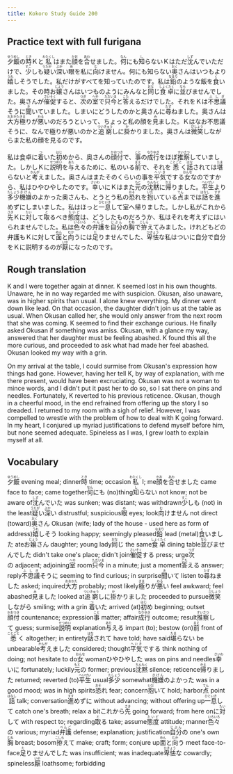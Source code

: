 ```yaml
---
title: Kokoro Study Guide 200
---
```


## Practice text with full furigana

<p>
<ruby><rb>夕飯</rb><rt>ゆうめし</rt></ruby>の<ruby><rb>時</rb><rt>とき</rt></ruby>Ｋと<ruby><rb>私</rb><rt>わたくし</rt></ruby>はまた<ruby><rb>顔</rb><rt>かお</rt></ruby>を<ruby><rb>合</rb><rt>あわ</rt></ruby>せました。<ruby><rb>何</rb><rt>なん</rt></ruby>にも<ruby><rb>知</rb><rt>し</rt></ruby>らないＫはただ<ruby><rb>沈</rb><rt>しず</rt></ruby>んでいただけで、<ruby><rb>少</rb><rt>すこ</rt></ruby>しも<ruby><rb>疑</rb><rt>うたが</rt></ruby>い<ruby><rb>深</rb><rt>ぶか</rt></ruby>い<ruby><rb>眼</rb><rt>め</rt></ruby>を私に<ruby><rb>向</rb><rt>む</rt></ruby>けません。何にも知らない<ruby><rb>奥</rb><rt>おく</rt></ruby>さんはいつもより<ruby><rb>嬉</rb><rt>うれ</rt></ruby>しそうでした。私だけがすべてを知っていたのです。私は<ruby><rb>鉛</rb><rt>なまり</rt></ruby>のような飯を<ruby><rb>食</rb><rt>く</rt></ruby>いました。その時お<ruby><rb>嬢</rb><rt>じょう</rt></ruby>さんはいつものようにみんなと<ruby><rb>同</rb><rt>おな</rt></ruby>じ<ruby><rb>食卓</rb><rt>しょくたく</rt></ruby>に<ruby><rb>並</rb><rt>なら</rt></ruby>びませんでした。奥さんが<ruby><rb>催促</rb><rt>さいそく</rt></ruby>すると、<ruby><rb>次</rb><rt>つぎ</rt></ruby>の<ruby><rb>室</rb><rt>へや</rt></ruby>で<ruby><rb>只今</rb><rt>ただいま</rt></ruby>と<ruby><rb>答</rb><rt>こた</rt></ruby>えるだけでした。それをＫは<ruby><rb>不思議</rb><rt>ふしぎ</rt></ruby>そうに<ruby><rb>聞</rb><rt>き</rt></ruby>いていました。しまいにどうしたのかと奥さんに<ruby><rb>尋</rb><rt>たず</rt></ruby>ねました。奥さんは<ruby><rb>大方</rb><rt>おおかた</rt></ruby><ruby><rb>極</rb><rt>きま</rt></ruby>りが<ruby><rb>悪</rb><rt>わる</rt></ruby>いのだろうといって、ちょっと私の顔を<ruby><rb>見</rb><rt>み</rt></ruby>ました。Ｋはなお不思議そうに、なんで極りが悪いのかと<ruby><rb>追窮</rb><rt>ついきゅう</rt></ruby>しに<ruby><rb>掛</rb><rt>か</rt></ruby>かりました。奥さんは<ruby><rb>微笑</rb><rt>びしょう</rt></ruby>しながらまた私の顔を見るのです。
</p>

<p>
私は食卓に<ruby><rb>着</rb><rt>つ</rt></ruby>いた<ruby><rb>初</rb><rt>はじ</rt></ruby>めから、奥さんの<ruby><rb>顔付</rb><rt>かおつき</rt></ruby>で、<ruby><rb>事</rb><rt>こと</rt></ruby>の<ruby><rb>成行</rb><rt>なりゆき</rt></ruby>をほぼ<ruby><rb>推察</rb><rt>すいさつ</rt></ruby>していました。しかしＫに<ruby><rb>説明</rb><rt>せつめい</rt></ruby>を<ruby><rb>与</rb><rt>あた</rt></ruby>えるために、私のいる<ruby><rb>前</rb><rt>まえ</rt></ruby>で、それを<ruby><rb>悉</rb><rt>ことごと</rt></ruby>く<ruby><rb>話</rb><rt>はな</rt></ruby>されては<ruby><rb>堪</rb><rt>たま</rt></ruby>らないと<ruby><rb>考</rb><rt>かんが</rt></ruby>えました。奥さんはまたそのくらいの事を<ruby><rb>平気</rb><rt>へいき</rt></ruby>でする<ruby><rb>女</rb><rt>おんな</rt></ruby>なのですから、私はひやひやしたのです。<ruby><rb>幸</rb><rt>さいわ</rt></ruby>いにＫはまた<ruby><rb>元</rb><rt>もと</rt></ruby>の<ruby><rb>沈黙</rb><rt>ちんもく</rt></ruby>に<ruby><rb>帰</rb><rt>かえ</rt></ruby>りました。<ruby><rb>平生</rb><rt>へいぜい</rt></ruby>より<ruby><rb>多少</rb><rt>たしょう</rt></ruby><ruby><rb>機嫌</rb><rt>きげん</rt></ruby>のよかった奥さんも、とうとう私の<ruby><rb>恐</rb><rt>おそ</rt></ruby>れを<ruby><rb>抱</rb><rt>いだ</rt></ruby>いている<ruby><rb>点</rb><rt>てん</rt></ruby>までは<ruby><rb>話</rb><rt>はなし</rt></ruby>を<ruby><rb>進</rb><rt>すす</rt></ruby>めずにしまいました。私はほっと<ruby><rb>一息</rb><rt>ひといき</rt></ruby>して室へ帰りました。しかし私がこれから<ruby><rb>先</rb><rt>さき</rt></ruby>Ｋに<ruby><rb>対</rb><rt>たい</rt></ruby>して<ruby><rb>取</rb><rt>と</rt></ruby>るべき<ruby><rb>態度</rb><rt>たいど</rt></ruby>は、どうしたものだろうか、私はそれを考えずにはいられませんでした。私は<ruby><rb>色々</rb><rt>いろいろ</rt></ruby>の<ruby><rb>弁護</rb><rt>べんご</rt></ruby>を<ruby><rb>自分</rb><rt>じぶん</rt></ruby>の<ruby><rb>胸</rb><rt>むね</rt></ruby>で<ruby><rb>拵</rb><rt>こしら</rt></ruby>えてみました。けれどもどの弁護もＫに対して<ruby><rb>面</rb><rt>めん</rt></ruby>と<ruby><rb>向</rb><rt>むか</rt></ruby>うには<ruby><rb>足</rb><rt>た</rt></ruby>りませんでした、<ruby><rb>卑怯</rb><rt>ひきょう</rt></ruby>な私はついに自分で自分をＫに説明するのが<ruby><rb>厭</rb><rt>いや</rt></ruby>になったのです。
</p>


## Rough translation

K and I were together again at dinner. K seemed lost in his own thoughts. Unaware, he in no way regarded me with suspicion. Okusan, also unaware, was in higher spirits than usual. I alone knew everything. My dinner went down like lead. On that occasion, the daughter didn't join us at the table as usual. When Okusan called her, she would only answer from the next room that she was coming. K seemed to find their exchange curious. He finally asked Okusan if something was amiss. Okusan, with a glance my way, answered that her daughter must be feeling abashed. K found this all the more curious, and proceeded to ask what had made her feel abashed. Okusan looked my way with a grin.

On my arrival at the table, I could surmise from Okusan's expression how things had gone. However, having her tell K, by way of explanation, with me there present, would have been excruciating. Okusan was not a woman to mince words, and I didn't put it past her to do so, so I sat there on pins and needles. Fortunately, K reverted to his previous reticence. Okusan, though in a cheerful mood, in the end refrained from offering up the story I so dreaded. I returned to my room with a sigh of relief. However, I was compelled to wrestle with the problem of how to deal with K going forward. In my heart, I conjured up myriad justifications to defend myself before him, but none seemed adequate. Spineless as I was, I grew loath to explain myself at all.               


## Vocabulary

<p>
<span class="vocabstudy"><ruby><rb>夕飯</rb><rt>ゆうめし</rt></ruby>&nbsp;evening meal; dinner</span><span class="vocabstudy"><ruby><rb>時</rb><rt>とき</rt></ruby>&nbsp;time; occasion</span><span class="vocabstudy"><ruby><rb>私</rb><rt>わたくし</rt></ruby>&nbsp;I; me</span><span class="vocabstudy"><ruby><rb>顔</rb><rt>かお</rt></ruby>を<ruby><rb>合</rb><rt>あわ</rt></ruby>せました&nbsp;came face to face; came together</span><span class="vocabstudy"><ruby><rb>何</rb><rt>なん</rt></ruby>にも&nbsp;(no)thing</span><span class="vocabstudy"><ruby><rb>知</rb><rt>し</rt></ruby>らない&nbsp;not know; not be aware of</span><span class="vocabstudy"><ruby><rb>沈</rb><rt>しず</rt></ruby>んでいた&nbsp;was sunken; was distant; was withdrawn</span><span class="vocabstudy"><ruby><rb>少</rb><rt>すこ</rt></ruby>しも&nbsp;(not) in the least</span><span class="vocabstudy"><ruby><rb>疑</rb><rt>うたが</rt></ruby>い<ruby><rb>深</rb><rt>ぶか</rt></ruby>い&nbsp;distrustful; suspicious</span><span class="vocabstudy"><ruby><rb>眼</rb><rt>め</rt></ruby>&nbsp;eyes; look</span><span class="vocabstudy"><ruby><rb>向</rb><rt>む</rt></ruby>けません&nbsp;not direct (toward)</span><span class="vocabstudy"><ruby><rb>奥</rb><rt>おく</rt></ruby>さん&nbsp;Okusan (wife; lady of the house - used here as form of address)</span><span class="vocabstudy"><ruby><rb>嬉</rb><rt>うれ</rt></ruby>しそう&nbsp;looking happy; seemingly pleased</span><span class="vocabstudy"><ruby><rb>鉛</rb><rt>なまり</rt></ruby>&nbsp;lead (metal)</span><span class="vocabstudy"><ruby><rb>食</rb><rt>く</rt></ruby>いました&nbsp;ate</span><span class="vocabstudy">お<ruby><rb>嬢</rb><rt>じょう</rt></ruby>さん&nbsp;daughter; young lady</span><span class="vocabstudy"><ruby><rb>同</rb><rt>おな</rt></ruby>じ&nbsp;the same</span><span class="vocabstudy"><ruby><rb>食卓</rb><rt>しょくたく</rt></ruby>&nbsp;dining table</span><span class="vocabstudy"><ruby><rb>並</rb><rt>なら</rt></ruby>びませんでした&nbsp;didn't take one's place; didn't join</span><span class="vocabstudy"><ruby><rb>催促</rb><rt>さいそく</rt></ruby>する&nbsp;press; urge</span><span class="vocabstudy"><ruby><rb>次</rb><rt>つぎ</rt></ruby>の&nbsp;adjacent; adjoining</span><span class="vocabstudy"><ruby><rb>室</rb><rt>へや</rt></ruby>&nbsp;room</span><span class="vocabstudy"><ruby><rb>只今</rb><rt>ただいま</rt></ruby>&nbsp;in a minute; just a moment</span><span class="vocabstudy"><ruby><rb>答</rb><rt>こた</rt></ruby>える&nbsp;answer; reply</span><span class="vocabstudy"><ruby><rb>不思議</rb><rt>ふしぎ</rt></ruby>そうに&nbsp;seeming to find curious; in surprise</span><span class="vocabstudy"><ruby><rb>聞</rb><rt>き</rt></ruby>いて&nbsp;listen to</span><span class="vocabstudy"><ruby><rb>尋</rb><rt>たず</rt></ruby>ねました&nbsp;asked; inquired</span><span class="vocabstudy"><ruby><rb>大方</rb><rt>おおかた</rt></ruby>&nbsp;probably; most likely</span><span class="vocabstudy"><ruby><rb>極</rb><rt>きま</rt></ruby>りが<ruby><rb>悪</rb><rt>わる</rt></ruby>い&nbsp;feel awkward; feel abashed</span><span class="vocabstudy"><ruby><rb>見</rb><rt>み</rt></ruby>ました&nbsp;looked at</span><span class="vocabstudy"><ruby><rb>追窮</rb><rt>ついきゅう</rt></ruby>しに<ruby><rb>掛</rb><rt>か</rt></ruby>かりました&nbsp;proceeded to pursue</span><span class="vocabstudy"><ruby><rb>微笑</rb><rt>びしょう</rt></ruby>しながら&nbsp;smiling; with a grin</span>
<span class="vocabstudy"><ruby><rb>着</rb><rt>つ</rt></ruby>いた&nbsp;arrived (at)</span><span class="vocabstudy"><ruby><rb>初</rb><rt>はじ</rt></ruby>め&nbsp;beginning; outset</span><span class="vocabstudy"><ruby><rb>顔付</rb><rt>かおつき</rt></ruby>&nbsp;countenance; expression</span><span class="vocabstudy"><ruby><rb>事</rb><rt>こと</rt></ruby>&nbsp;matter; affair</span><span class="vocabstudy"><ruby><rb>成行</rb><rt>なりゆき</rt></ruby>&nbsp;outcome; result</span><span class="vocabstudy"><ruby><rb>推察</rb><rt>すいさつ</rt></ruby>して&nbsp;guess; surmise</span><span class="vocabstudy"><ruby><rb>説明</rb><rt>せつめい</rt></ruby>&nbsp;explanation</span><span class="vocabstudy"><ruby><rb>与</rb><rt>あた</rt></ruby>える&nbsp;impart (to); bestow (on)</span><span class="vocabstudy"><ruby><rb>前</rb><rt>まえ</rt></ruby>&nbsp;front of</span><span class="vocabstudy"><ruby><rb>悉</rb><rt>ことごと</rt></ruby>く&nbsp;altogether; in entirety</span><span class="vocabstudy"><ruby><rb>話</rb><rt>はな</rt></ruby>されて&nbsp;have told; have said</span><span class="vocabstudy"><ruby><rb>堪</rb><rt>たま</rt></ruby>らない&nbsp;be unbearable</span><span class="vocabstudy"><ruby><rb>考</rb><rt>かんが</rt></ruby>えました&nbsp;considered; thought</span><span class="vocabstudy"><ruby><rb>平気</rb><rt>へいき</rt></ruby>でする&nbsp;think nothing of doing; not hesitate to do</span><span class="vocabstudy"><ruby><rb>女</rb><rt>おんな</rt></ruby>&nbsp;woman</span><span class="vocabstudy">ひやひやした&nbsp;was on pins and needles</span><span class="vocabstudy"><ruby><rb>幸</rb><rt>さいわ</rt></ruby>いに&nbsp;fortunately; luckily</span><span class="vocabstudy"><ruby><rb>元</rb><rt>もと</rt></ruby>の&nbsp;former; previous</span><span class="vocabstudy"><ruby><rb>沈黙</rb><rt>ちんもく</rt></ruby>&nbsp;silence; reticence</span><span class="vocabstudy"><ruby><rb>帰</rb><rt>かえ</rt></ruby>りました&nbsp;returned; reverted (to)</span><span class="vocabstudy"><ruby><rb>平生</rb><rt>へいぜい</rt></ruby>&nbsp;usual</span><span class="vocabstudy"><ruby><rb>多少</rb><rt>たしょう</rt></ruby>&nbsp;somewhat</span><span class="vocabstudy"><ruby><rb>機嫌</rb><rt>きげん</rt></ruby>のよかった&nbsp;was in a good mood; was in high spirits</span><span class="vocabstudy"><ruby><rb>恐</rb><rt>おそ</rt></ruby>れ&nbsp;fear; concern</span><span class="vocabstudy"><ruby><rb>抱</rb><rt>いだ</rt></ruby>いて&nbsp;hold; harbor</span><span class="vocabstudy"><ruby><rb>点</rb><rt>てん</rt></ruby>&nbsp;point</span><span class="vocabstudy"><ruby><rb>話</rb><rt>はなし</rt></ruby>&nbsp;talk; conversation</span><span class="vocabstudy"><ruby><rb>進</rb><rt>すす</rt></ruby>めずに&nbsp;without advancing; without offering up</span><span class="vocabstudy"><ruby><rb>一息</rb><rt>ひといき</rt></ruby>して&nbsp;catch one's breath; relax a bit</span><span class="vocabstudy">これから<ruby><rb>先</rb><rt>さき</rt></ruby>&nbsp;going forward; from here on</span><span class="vocabstudy">に<ruby><rb>対</rb><rt>たい</rt></ruby>して&nbsp;with respect to; regarding</span><span class="vocabstudy"><ruby><rb>取</rb><rt>と</rt></ruby>る&nbsp;take; assume</span><span class="vocabstudy"><ruby><rb>態度</rb><rt>たいど</rt></ruby>&nbsp;attitude; manner</span><span class="vocabstudy"><ruby><rb>色々</rb><rt>いろいろ</rt></ruby>の&nbsp;various; myriad</span><span class="vocabstudy"><ruby><rb>弁護</rb><rt>べんご</rt></ruby>&nbsp;defense; explanation; justification</span><span class="vocabstudy"><ruby><rb>自分</rb><rt>じぶん</rt></ruby>の&nbsp;one's own</span><span class="vocabstudy"><ruby><rb>胸</rb><rt>むね</rt></ruby>&nbsp;breast; bosom</span><span class="vocabstudy"><ruby><rb>拵</rb><rt>こしら</rt></ruby>えて&nbsp;make; craft; form; conjure up</span><span class="vocabstudy"><ruby><rb>面</rb><rt>めん</rt></ruby>と<ruby><rb>向</rb><rt>むか</rt></ruby>う&nbsp;meet face-to-face</span><span class="vocabstudy"><ruby><rb>足</rb><rt>た</rt></ruby>りませんでした&nbsp;was insufficient; was inadequate</span><span class="vocabstudy"><ruby><rb>卑怯</rb><rt>ひきょう</rt></ruby>な&nbsp;cowardly; spineless</span><span class="vocabstudy"><ruby><rb>厭</rb><rt>いや</rt></ruby>&nbsp;loathsome; forbidding</span>
</p>
